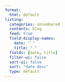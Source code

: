 ```yaml
---
format:
  html: default
listing:
  categories: unnumbered
  contents: blog
  feed: true
  field-display-names:
    date: " "
    title: " "
  fields: [date, title]
  filter-ui: false
  sort-ui: false
  sort: "date desc"
  type: default
---
```



